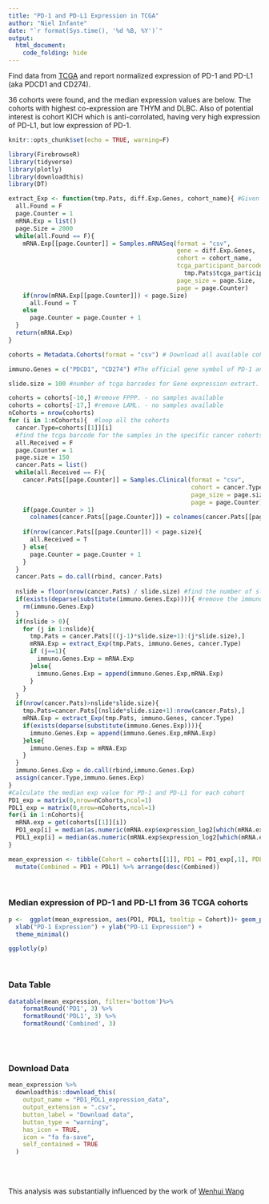 ```yaml
---
title: "PD-1 and PD-L1 Expression in TCGA"
author: "Niel Infante"
date: "`r format(Sys.time(), '%d %B, %Y')`"
output:
  html_document:
    code_folding: hide
---
```


Find data from [TCGA](https://www.cancer.gov/ccg/research/genome-sequencing/tcga) and report normalized expression of PD-1 and PD-L1 (aka PDCD1 and CD274).

36 cohorts were found, and the median expression values are below. The cohorts with highest co-expression are THYM and DLBC. Also of potential interest is cohort KICH which is anti-corrolated, having very high expression of PD-L1, but low expression of PD-1.





```r
knitr::opts_chunk$set(echo = TRUE, warning=F)
```


```r
library(FirebrowseR)
library(tidyverse)
library(plotly)
library(downloadthis)
library(DT)

extract_Exp <- function(tmp.Pats, diff.Exp.Genes, cohort_name){ #Given sample barcode, gene id, and cohort, return the gene expression matrix
  all.Found = F
  page.Counter = 1
  mRNA.Exp = list()
  page.Size = 2000 
  while(all.Found == F){
    mRNA.Exp[[page.Counter]] = Samples.mRNASeq(format = "csv",
                                               gene = diff.Exp.Genes,
                                               cohort = cohort_name,
                                               tcga_participant_barcode =
                                                 tmp.Pats$tcga_participant_barcode,
                                               page_size = page.Size,
                                               page = page.Counter)
    if(nrow(mRNA.Exp[[page.Counter]]) < page.Size)
      all.Found = T
    else
      page.Counter = page.Counter + 1
  }
  return(mRNA.Exp)
}
```

```r

cohorts = Metadata.Cohorts(format = "csv") # Download all available cohorts

immuno.Genes = c("PDCD1", "CD274") #The official gene symbol of PD-1 and PD-L1

slide.size = 100 #number of tcga barcodes for Gene expression extract. FirebrowseR always return error if extract expression data for the whole cohort. Therefore I break it into several slides of small number of samples. 

cohorts = cohorts[-10,] #remove FPPP. - no samples available
cohorts = cohorts[-17,] #remove LAML. - no samples available
nCohorts = nrow(cohorts)
for (i in 1:nCohorts){  #loop all the cohorts
  cancer.Type=cohorts[[1]][i]
  #find the tcga barcode for the samples in the specific cancer cohorts
  all.Received = F
  page.Counter = 1
  page.size = 150
  cancer.Pats = list()
  while(all.Received == F){
    cancer.Pats[[page.Counter]] = Samples.Clinical(format = "csv",
                                                   cohort = cancer.Type,
                                                   page_size = page.size,
                                                   page = page.Counter)
    if(page.Counter > 1)
      colnames(cancer.Pats[[page.Counter]]) = colnames(cancer.Pats[[page.Counter-1]])
    
    if(nrow(cancer.Pats[[page.Counter]]) < page.size){
      all.Received = T
    } else{
      page.Counter = page.Counter + 1
    }
  }
  cancer.Pats = do.call(rbind, cancer.Pats)
  
  nslide = floor(nrow(cancer.Pats) / slide.size) #find the number of slides based on sample size for each slide
  if(exists(deparse(substitute(immuno.Genes.Exp)))){ #remove the immuno.Genes.Exp from last round
    rm(immuno.Genes.Exp)
  }
  if(nslide > 0){
    for (j in 1:nslide){
      tmp.Pats = cancer.Pats[((j-1)*slide.size+1):(j*slide.size),]
      mRNA.Exp = extract_Exp(tmp.Pats, immuno.Genes, cancer.Type)
      if (j==1){
        immuno.Genes.Exp = mRNA.Exp
      }else{
        immuno.Genes.Exp = append(immuno.Genes.Exp,mRNA.Exp)
      }
    }
  }
  if(nrow(cancer.Pats)>nslide*slide.size){
    tmp.Pats=cancer.Pats[(nslide*slide.size+1):nrow(cancer.Pats),]
    mRNA.Exp = extract_Exp(tmp.Pats, immuno.Genes, cancer.Type)
    if(exists(deparse(substitute(immuno.Genes.Exp)))){
      immuno.Genes.Exp = append(immuno.Genes.Exp,mRNA.Exp)
    }else{
      immuno.Genes.Exp = mRNA.Exp
    }
  }
  immuno.Genes.Exp = do.call(rbind,immuno.Genes.Exp)
  assign(cancer.Type,immuno.Genes.Exp)
}
#Calculate the median exp value for PD-1 and PD-L1 for each cohort
PD1_exp = matrix(0,nrow=nCohorts,ncol=1)
PDL1_exp = matrix(0,nrow=nCohorts,ncol=1)
for(i in 1:nCohorts){
  mRNA.exp = get(cohorts[[1]][i])
  PD1_exp[i] = median(as.numeric(mRNA.exp$expression_log2[which(mRNA.exp$gene == "PDCD1" & mRNA.exp$sample_type=="TP")]),na.rm=T)
  PDL1_exp[i] = median(as.numeric(mRNA.exp$expression_log2[which(mRNA.exp$gene == "CD274" & mRNA.exp$sample_type=="TP")]),na.rm=T)
}

mean_expression <- tibble(Cohort = cohorts[[1]], PD1 = PD1_exp[,1], PDL1 = PDL1_exp[,1]) %>% 
  mutate(Combined = PD1 + PDL1) %>% arrange(desc(Combined))

```

<br>

### Median expression of PD-1 and PD-L1 from 36 TCGA cohorts
```r

p <-  ggplot(mean_expression, aes(PD1, PDL1, tooltip = Cohort))+ geom_point(color='darkblue', size=3) + 
  xlab("PD-1 Expression") + ylab("PD-L1 Expression") +
  theme_minimal()

ggplotly(p)

```

<br>

### Data Table
```r

datatable(mean_expression, filter='bottom')%>% 
	formatRound('PD1', 3) %>% 
	formatRound('PDL1', 3) %>% 
	formatRound('Combined', 3)
```

<br><br>

### Download Data

```r
mean_expression %>%
  downloadthis::download_this(
    output_name = "PD1_PDL1_expression_data",
    output_extension = ".csv",
    button_label = "Download data",
    button_type = "warning",
    has_icon = TRUE,
    icon = "fa fa-save",
    self_contained = TRUE
  )

```


<br><br>

This analysis was substantially influenced by the work of [Wenhui Wang](https://rpubs.com/wwhlazio/PD1_PDL1_coexpression)

